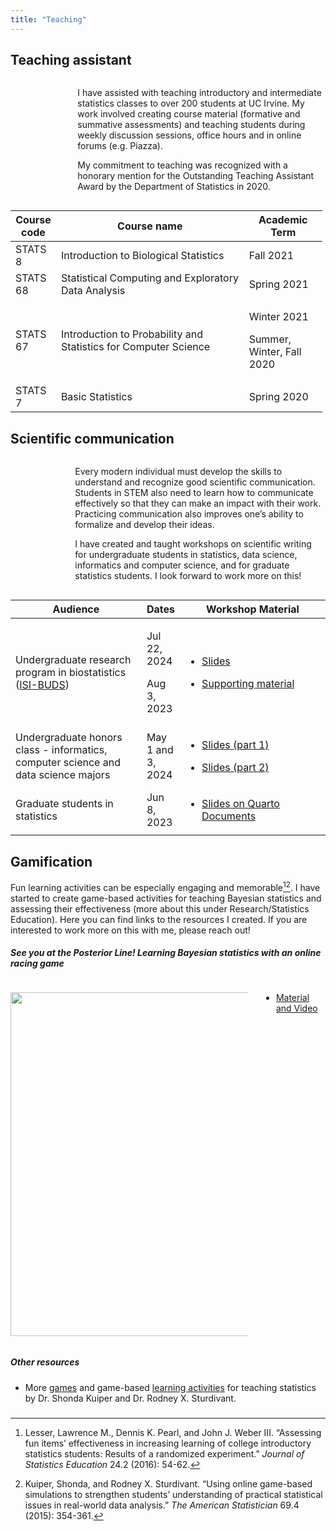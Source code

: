 ```yaml
---
title: "Teaching"
---
```


::: panel-tabset
## Teaching assistant

::: columns
::: {.column width="10%"}
<br>

<i class="fa-solid fa-person-chalkboard" style="font-size: 6vw;"></i>

:::

::: {.column width="4%"}
:::

::: {.column width="85%"}
I have assisted with teaching introductory and intermediate statistics classes to over 200 students at UC Irvine. My work involved creating course material (formative and summative assessments) and teaching students during weekly discussion sessions, office hours and in online forums (e.g. Piazza).

My commitment to teaching was recognized with a honorary mention for the Outstanding Teaching Assistant Award by the Department of Statistics in 2020.
:::
:::

+-------------+-----------------------------------------------------------------+---------------------------+
| Course code | Course name                                                     | Academic Term             |
+=============+=================================================================+===========================+
| STATS 8     | Introduction to Biological Statistics                           | Fall 2021                 |
+-------------+-----------------------------------------------------------------+---------------------------+
| STATS 68    | Statistical Computing and Exploratory Data Analysis             | Spring 2021               |
+-------------+-----------------------------------------------------------------+---------------------------+
| STATS 67    | Introduction to Probability and Statistics for Computer Science | Winter 2021               |
|             |                                                                 |                           |
|             |                                                                 | Summer, Winter, Fall 2020 |
+-------------+-----------------------------------------------------------------+---------------------------+
| STATS 7     | Basic Statistics                                                | Spring 2020               |
+-------------+-----------------------------------------------------------------+---------------------------+

## Scientific communication

::: columns
::: {.column width="10%"}
<br> 
<i class="fa-solid fa-file-pen" style="font-size: 6vw;"></i>
:::

::: {.column width="3%"}
:::

::: {.column width="85%"}
Every modern individual must develop the skills to understand and recognize good scientific communication. Students in STEM also need to learn how to communicate effectively so that they can make an impact with their work. Practicing communication also improves one's ability to formalize and develop their ideas.

I have created and taught workshops on scientific writing for undergraduate students in statistics, data science, informatics and computer science, and for graduate statistics students. I look forward to work more on this!
:::
:::

+--------------------------------------------------------------------------------------------------------------------+-------------------+----------------------------------------------------------------------------------------------------------------------------------+
| Audience                                                                                                           | Dates             | Workshop Material                                                                                                                |
+====================================================================================================================+===================+==================================================================================================================================+
| Undergraduate research program in biostatistics ([ISI-BUDS](https://isi-buds.github.io/website/){target="_blank"}) | Jul 22, 2024      | -   [Slides](https://isi-buds.github.io/writing-workshop-2024/slides-2024.html#/writing-a-data-analysis-report){target="_blank"} |
|                                                                                                                    |                   |                                                                                                                                  |
|                                                                                                                    | Aug 3, 2023       | -   [Supporting material](https://github.com/federicazoe/isibuds23-workshop-support){target="_blank"}                            |
+--------------------------------------------------------------------------------------------------------------------+-------------------+----------------------------------------------------------------------------------------------------------------------------------+
| Undergraduate honors class - informatics, computer science and data science majors                                 | May 1 and 3, 2024 | -   [Slides (part 1)](https://federicazoe.github.io/writing-ws-honors-sp24/slides-part-1){target="_blank"}                       |
|                                                                                                                    |                   |                                                                                                                                  |
|                                                                                                                    |                   | -   [Slides (part 2)](https://federicazoe.github.io/writing-ws-honors-sp24/slides-part-2){target="_blank"}                       |
+--------------------------------------------------------------------------------------------------------------------+-------------------+----------------------------------------------------------------------------------------------------------------------------------+
| Graduate students in statistics                                                                                    | Jun 8, 2023       | -   [Slides on Quarto Documents](https://federicazoe.github.io/brownbag-quarto-doc/slides/slides.html#/quarto-documents)         |
+--------------------------------------------------------------------------------------------------------------------+-------------------+----------------------------------------------------------------------------------------------------------------------------------+

## Gamification

Fun learning activities can be especially engaging and memorable[^1][^2]. I have started to create game-based activities for teaching Bayesian statistics and assessing their effectiveness (more about this under Research/Statistics Education). Here you can find links to the resources I created. If you are interested to work more on this with me, please reach out!

##### See you at the Posterior Line! Learning Bayesian statistics with an online racing game {#see}

::: {.columns .v-center-container}
::: {.column width="75%"}
![](files/teaching/posterior-line-diagram.png){fig-align="left" width="550"}
:::

::: {.column width="20%"}
-   [Material and Video](https://federicazoe.github.io/bayes-games/){target="_blank"}
:::
:::

##### Other resources

-   More [games](https://www.stat2games.sites.grinnell.edu/){target="_blank"} and game-based [learning activities](https://stat2labs.sites.grinnell.edu/){target="_blank"} for teaching statistics by Dr. Shonda Kuiper and Dr. Rodney X. Sturdivant.
:::

[^1]: Lesser, Lawrence M., Dennis K. Pearl, and John J. Weber III. "Assessing fun items' effectiveness in increasing learning of college introductory statistics students: Results of a randomized experiment." *Journal of Statistics Education* 24.2 (2016): 54-62.

[^2]: Kuiper, Shonda, and Rodney X. Sturdivant. "Using online game-based simulations to strengthen students’ understanding of practical statistical issues in real-world data analysis." *The American Statistician* 69.4 (2015): 354-361.

##### 
